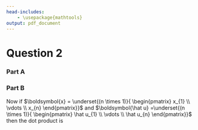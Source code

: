 ```yaml
---
head-includes:
    - \usepackage{mathtools}
output: pdf_document
---
```


# Question 2
### Part A
\begin{align*}
    \hat{u}_i &= residuals \\
    {\hat{u}}_i &= y_i-{\hat{y}}_i,\ i = 1, 2, ... n && \text {from Assignment Property (7)}\\
    &= y_i-\left({\hat{\beta}}_o+{\hat{\beta}}_1x_i\right) && \text {by definition } \hat y_i = \hat \beta_0 + \hat \beta_1 x_i\\
    &= y_i-{\hat{\beta}}_o-{\hat{\beta}}_1x_i
\end{align*}

\begin{align*}
    \sum _{i=1}^n \hat{u}_i &= \sum_{i=1}^{n}{y_i - (\hat \beta_0 + \hat \beta_1 x_i)} \\
    &= \sum_{i=1}^{n}{y_i} - \sum_{i=1}^{n}{(\hat \beta_0 + \hat \beta_1 x_{i})} \\
    &= \sum_{i=1}^{n}{y_i} - \sum_{i=1}^{n}{\hat \beta_0} - \sum_{i=1}^n{\hat \beta_1 x_{i}} \\
    &= \sum_{i=1}^{n}{y_i} - \sum_{i=1}^n{\hat \beta_1 x_{i}} - n{\hat \beta_0} && \text {rearranging terms and summing $\hat \beta_0$} \\
    &= \frac{n}{n} \sum_{i=1}^{n}{y_i} - \frac{n}{n} \sum_{i=1}^n{\hat \beta_1 x_{i}} - n{\hat \beta_0} && \text {times first and second sum by $\frac{n}{n}$} \\
    &= n \bar y - n \hat \beta_i \bar{x} - n \hat \beta_0 \\
    &= n \bar y - n \hat \beta_i \bar{x} - n (\bar y - \hat \beta_i \bar{x}) && \text {substituting from Assignment Property (6)} \\
    &= n \bar y - n \hat \beta_i \bar{x} - n \bar y + n\hat \beta_i \bar{x} \\
    &= n \bar y - n \bar y - n \hat \beta_i \bar{x} + n\hat \beta_i \bar{x} \\
    &= 0
\end{align*}


### Part B

\begin{align*}
    SSR\ \left(b_0,b_1\right) &=\sum_{i=1}^{n}\left(y_i-b_0-b_1x_i\right)^2 \\
    \left.\frac{\partial SSR\left(b_0,b_1\right)}{\partial b_0}\right|_{{\hat{\beta}}_0,{\hat{\beta}}_1} &= -2\sum_{i=1}^{n}{\left(y_i- \hat \beta_0-\hat \beta_1x_i\right)=0} \\
    \left.\frac{\partial SSR\left(b_0,b_1\right)}{\partial b_i}\right|_{{\hat{\beta}}_0,{\hat{\beta}}_1} &= -2\sum_{i=1}^{n}{x_i\left(y_i-\hat \beta_0-\hat \beta_1x_i\right)=0} && \text {call this (1)} \\
    \\
    {\hat{u}}_i &= y_i-{\hat{y}}_i,\ i = 1, 2, ... n && \text {from Assignment Property (7)}\\
    &= y_i-\left({\hat{\beta}}_o+{\hat{\beta}}_1x_i\right) && \text {by definition } \hat y_i = \hat \beta_0 + \hat \beta_1 x_i\\
    &= y_i-{\hat{\beta}}_o-{\hat{\beta}}_1x_i && \text {call this (2)}\\
\end{align*}

\begin{align*}
    -2\sum_{i=1}^{n}x_i (\hat u_i) &= 0 && \text {substituting (2) into (1)} \\
    \sum_{i=1}^{n}x_i \hat u_i &= 0 && \text {call this (3)}
\end{align*}

Now if 
$\boldsymbol{x} = \underset{(n \times 1)}{
\begin{pmatrix}
    x_{1} \\
    \vdots \\
    x_{n}
\end{pmatrix}}$ and 
$\boldsymbol{\hat u} =\underset{(n \times 1)}{ 
\begin{pmatrix}
    \hat u_{1} \\
    \vdots \\
    \hat u_{n}
\end{pmatrix}}$ then
the dot product is 

\begin{align*}
    {\boldsymbol{x' \hat u}} &= \begin{pmatrix} x_{1} && ... && x_{n} \end{pmatrix}
    \begin{pmatrix} \hat u_{1} \\ \vdots \\ \hat u_{n} \end{pmatrix} \\
    &= x_1 \hat u_1 +\ ...\ + x_n \hat u_n && \text {just the linear combinations of column vector ${\boldsymbol u}$}\\
    & && \text {where the scalars are the components of ${\boldsymbol{x}}$} \\
    &= \sum_{i=1}^{n}x_i \hat u_i \\
    &= 0 && \text {from (3)}
\end{align*}